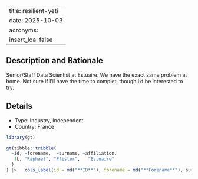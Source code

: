 
---
title: resilient-yeti
date: 2025-10-03
acronyms:
  insert_loa: false
---

## Description and Rationale

Senior/Staff Data Scientist at Estuaire. We have the exact same problem at home.
Not sure if I'll have the time to complet, though I'd be interested to try.

## Details

* Type: Industry, Independent
* Country: France

```r
library(gt)

gt(tibble::tribble(
  ~id, ~forename,  ~surname, ~affiliation,
   1L, "Raphaël", "Pfister",   "Estuaire"
  )
) |>   cols_label(id = md("**ID**"), forename = md("**Forename**"), surname ~ md("**Surname**"), affiliation ~ md("**Affiliation**"))
```
